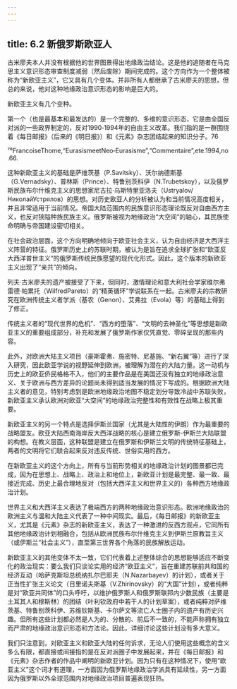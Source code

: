 ```yaml
---
---
---
```

title: 6.2 新俄罗斯欧亚人
---



古米廖夫本人并没有根据他的世界图景得出地缘政治结论。这是他的追随者在马克思主义意识形态审查制度减弱（然后废除）期间完成的。这个方向作为一个整体被称为“新欧亚主义”，它又具有几个变体。并非所有人都继承了古米廖夫的思想，但总的来说，他对这种地缘政治意识形态的影响是巨大的。

新欧亚主义有几个变种。

第一个（也是最基本和最发达的）是一个完整的、多维的意识形态，它是由全国反对派的一些政界制定的，反对1990‑1994年的自由主义改革。我们指的是一群围绕着《每日邮报》（后来的《明日报》）和《元素》杂志团结起来的知识分子。76

⁷⁶FrancoiseThome,“EurasismeetNeo‑Eurasisme”,“Commentaire”,ete.1994,no.66.

这种新欧亚主义的基础是萨维茨基（P.Savitsky）、沃尔纳德斯基（G.Vernadsky）、普林斯（Prince）、特鲁别茨科伊（N.Trubetskoy），以及俄罗斯民族布尔什维克主义的思想家尼古拉·乌斯特里亚洛夫（Ustryalov/НиколайУстрялов）的思想。对历史欧亚人的分析被认为和当前情况高度相关，并且非常适用于当前情况。帝国大陆范围内的民族意识形态理论既反对自由西方主义，也反对狭隘种族民族主义。俄罗斯被视为地缘政治“大空间”的轴心，其民族使命明确与帝国建设密切相关。

在社会政治层面，这个方向明确地倾向于欧亚社会主义，认为自由经济是大西洋主义阵营的特征。俄罗斯历史上的苏联时期，被认为是旨在追求全球扩张和“欧亚反大西洋普世主义”的俄罗斯传统民族愿望的现代化形式。因此，这个版本的新欧亚主义出现了“亲共”的倾向。

列夫·古米廖夫的遗产被接受了下来，但同时，激情理论和意大利社会学家维尔弗雷德·帕累托（WilfredPareto）的“精英循环”学说联系在一起。古米廖夫的宗教研究在欧洲传统主义者学派（基农（Genon）、艾弗拉（Evola）等）的基础上得到了修正。

传统主义者的“现代世界的危机”、“西方的堕落”、“文明的去神圣化”等思想是新欧亚主义的重要组成部分，补充和发展了俄罗斯作家仅凭直觉、零碎呈现的那些内容。

此外，对欧洲大陆主义项目（豪斯霍弗、施密特、尼基施、“新右翼”等）进行了深入研究，因此欧亚学说的视野延伸到欧洲，被理解为潜在的大陆力量。这一动机与历史上的欧亚侨民格格不入，他们的主要作品是在美国还没有独立的地缘政治意义、关于欧洲与西方差异的论题尚未得到适当发展的情况下写成的。根据欧洲大陆主义者的意见，特别考虑到是欧洲地缘政治地图不稳定划分导致冷战中苏联失败，新欧亚主义承认欧洲对欧亚“大空间”的地缘政治完整性和有效性在战略上极其重要。

新欧亚主义的另一个特点是选择伊斯兰国家（尤其是大陆性的伊朗）作为最重要的战略盟友。欧亚大陆西南海岸反大西洋战略的核心是建立俄罗斯-伊斯兰大陆联盟的构想。在教义层面，这种联盟是建立在俄罗斯和伊斯兰文明的传统特征基础上，两者的文明将它们联合起来反对违反传统、世俗实用的西方。

在新欧亚主义的这个方向上，所有与当前形势相关的地缘政治计划的图景都已完成，因为在思想上、战略上、政治上和地位上，新欧亚计划是最完整、最一致、最接近完成、历史上最合理地反对（包括大西洋主义和世界主义的）各种西方地缘政治计划。

世界主义和大西洋主义表达了极端西方的两种地缘政治意识形态。欧洲地缘政治的欧洲主义与温和大陆主义代表了一种中间现实。最后，《每日邮报》的新欧亚主义，尤其是《元素》杂志的新欧亚主义，表达了一种激进的反西方观点，它同所有其他地缘政治计划相融合，包括从欧洲民族布尔什维克主义到伊斯兰原教旨主义（或伊斯兰“社会主义”），直至第三世界各个角落的民族解放运动。

新欧亚主义的其他变体不太一致，它们代表着上述整体综合的思想能够适应不断变化的政治现实：要么我们只谈论实用的经济“欧亚主义”，旨在重建苏联前共和国的经济互动（哈萨克斯坦总统纳扎尔巴耶夫（N.Nazarbayev）的计划），或者关于正当性扩张主义论文（日里诺夫斯基（V.Zhirinovsky）的“大国”计划），或者纯粹是对“欧亚共同体”的口头呼吁，以维护俄罗斯人和俄罗斯联邦内少数民族（主要是土耳其人和穆斯林）的团结（叶利钦政府中若干人的计划草案），或者纯粹对萨维茨基、特鲁别茨科伊、苏维钦斯基、卡尔萨文等流亡人士圈子内的遗产有历史兴趣。但所有这些计划都必然是人为的、分散的、前后不一致的，不能声称拥有独立而严肃的地缘政治意识形态和方法论。因此，详细讨论这些计划没有多大意义。

我们只注意到，对欧亚主义和欧亚大陆的任何诉求，无论人们使用这些概念的含义多么有限，都直接或间接指的是在反对派圈子中发展起来，并在《每日邮报》和《元素》杂志作者的作品中阐明的新欧亚计划。因为只有在这种情况下，使用“欧亚主义”这个词才有道理，一方面因为俄罗斯地缘政治学派具有延续性，另一方面因为俄罗斯以外全球范围内对地缘政治项目普遍表现狂热。